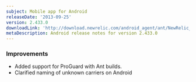 ```yaml
---
subject: Mobile app for Android
releaseDate: '2013-09-25'
version: 2.433.0
downloadLink: 'http://download.newrelic.com/android_agent/ant/NewRelic_Android_Agent_2.433.0.zip'
metaDescription: Android release notes for version 2.433.0
---
```


### Improvements

* Added support for ProGuard with Ant builds.
* Clarified naming of unknown carriers on Android
